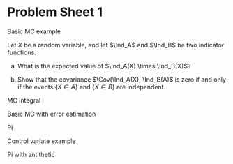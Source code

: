 # Problem Sheet 1 {.unnumbered}

Basic MC example


Let $X$ be a random variable, and let $\Ind_A$ and $\Ind_B$ be two indicator functions.

(a) What is the expected value of $\Ind_A(X) \times \Ind_B(X)$?

(b) Show that the covariance $\Cov(\Ind_A(X), \Ind_B(A)$ is zero if and only if the events $\{X \in A\}$ and $\{X \in B\}$ are independent.


MC integral


Basic MC with error estimation


Pi


Control variate example


Pi with antithetic